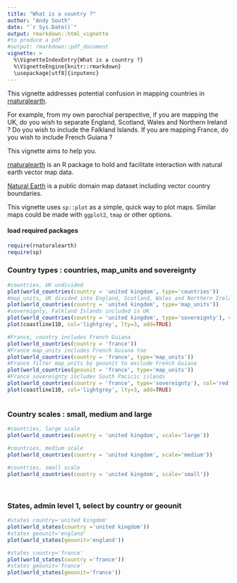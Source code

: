 ```yaml
---
title: "What is a country ?"
author: "Andy South"
date: "`r Sys.Date()`"
output: rmarkdown::html_vignette
#to produce a pdf
#output: rmarkdown::pdf_document
vignette: >
  %\VignetteIndexEntry{What is a country ?}
  %\VignetteEngine{knitr::rmarkdown}
  \usepackage[utf8]{inputenc}
---
```


This vignette addresses potential confusion in mapping countries in [rnaturalearth](https://github.com/AndySouth/rnaturalearth).  
    
For example, from my own parochial perspective, if you are mapping the UK, do you wish to separate England, Scotland, Wales and Northern Ireland ? Do you wish to include the Falkland Islands. If you are mapping France, do you wish to include French Guiana ?

This vignette aims to help you.

[rnaturalearth](https://github.com/AndySouth/rnaturalearth) is an R package to hold and facilitate interaction with natural earth vector map data.

[Natural Earth](http://www.naturalearthdata.com/) is a public domain map dataset including vector country boundaries. 

This vignette uses `sp::plot` as a simple, quick way to plot maps. Similar maps could be made with `ggplot2`, `tmap` or other options.

#### load required packages
```r
require(rnaturalearth)
require(sp)
```


### Country types : countries, map_units and sovereignty
```r

#countries, UK undivided
plot(world_countries(country = 'united kingdom', type='countries'))
#map_units, UK divided into England, Scotland, Wales and Northern Ireland
plot(world_countries(country = 'united kingdom', type='map_units'))
#sovereignty, Falkland Islands included in UK
plot(world_countries(country = 'united kingdom', type='sovereignty'), col='red')
plot(coastline110, col='lightgrey', lty=3, add=TRUE)

#France, country includes French Guiana
plot(world_countries(country = 'france'))
#France map_units includes French Guiana too
plot(world_countries(country = 'france', type='map_units'))
#France filter map_units by geounit to exclude French Guiana
plot(world_countries(geounit = 'france', type='map_units'))
#France sovereignty includes South Pacicic islands
plot(world_countries(country = 'france', type='sovereignty'), col='red')
plot(coastline110, col='lightgrey', lty=3, add=TRUE)



```

### Country scales : small, medium and large
```r

#countries, large scale
plot(world_countries(country = 'united kingdom', scale='large'))

#countries, medium scale
plot(world_countries(country = 'united kingdom', scale='medium'))
     
#countries, small scale
plot(world_countries(country = 'united kingdom', scale='small'))     
     
     
```


### States, admin level 1, select by country or geounit 
```r

#states country='united kingdom'
plot(world_states(country ='united kingdom'))  
#states geounit='england'
plot(world_states(geounit='england')) 

#states country='france'
plot(world_states(country ='france'))  
#states geounit='france'
plot(world_states(geounit='france')) 

```


